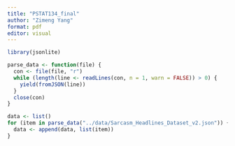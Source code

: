 ```yaml
---
title: "PSTAT134_final"
author: "Zimeng Yang"
format: pdf
editor: visual
---
```


```r
library(jsonlite)

```

```r
parse_data <- function(file) {
  con <- file(file, "r")
  while (length(line <- readLines(con, n = 1, warn = FALSE)) > 0) {
    yield(fromJSON(line))
  }
  close(con)
}

data <- list()
for (item in parse_data("../data/Sarcasm_Headlines_Dataset_v2.json")) {
  data <- append(data, list(item))
}

```

